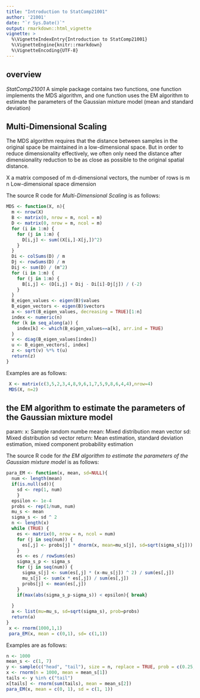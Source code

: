 ```yaml
---
title: "Introduction to StatComp21001"
author: '21001'
date: "`r Sys.Date()`"
output: rmarkdown::html_vignette
vignette: >
  %\VignetteIndexEntry{Introduction to StatComp21001}
  %\VignetteEngine{knitr::rmarkdown}
  %\VignetteEncoding{UTF-8}
---
```


## overview

_StatComp21001_ A simple package contains two functions, one function implements the MDS algorithm, and one function uses the EM algorithm to estimate the parameters of the Gaussian mixture model (mean and standard deviation)

## Multi-Dimensional Scaling 

The MDS algorithm requires that the distance between samples in the original space be maintained in a low-dimensional space. But in order to reduce dimensionality effectively, we often only need the distance after dimensionality reduction to be as close as possible to the original spatial distance.

X a matrix composed of m d-dimensional vectors, the number of rows is m
n Low-dimensional space dimension

The source R code for _Multi-Dimensional Scaling_ is as follows:
```r
MDS <- function(X, n){
  m <- nrow(X)
  B <- matrix(0, nrow = m, ncol = m)
  D <- matrix(0, nrow = m, ncol = m)
  for (i in 1:m) {
    for (j in 1:m) {
      D[i,j] <- sum((X[i,]-X[j,])^2)
    }
  }
  Di <- colSums(D) / m
  Dj <- rowSums(D) / m
  Dij <- sum(D) / (m^2)
  for (i in 1:m) {
    for (j in 1:m) {
      B[i,j] <- (D[i,j] + Dij - Di[i]-Dj[j]) / (-2)
    }
  }
  B_eigen_values <- eigen(B)$values
  B_eigen_vectors <- eigen(B)$vectors
  a <- sort(B_eigen_values, decreasing = TRUE)[1:n]
  index <- numeric(n)
  for (k in seq_along(a)) {
    index[k] <- which(B_eigen_values==a[k], arr.ind = TRUE)
  }
  v <- diag(B_eigen_values[index])
  u <- B_eigen_vectors[, index]
  z <- sqrt(v) %*% t(u)
  return(z)
}
```

Examples are as follows:

```r
 X <- matrix(c(3,5,2,3,4,8,9,6,1,7,5,9,8,6,4,4),nrow=4)
 MDS(X, n=2)
```


## the EM algorithm to estimate the parameters of the Gaussian mixture model

param:
x: Sample random numbe
mean: Mixed distribution mean vector
sd: Mixed distribution sd vector
return: Mean estimation, standard deviation estimation, mixed component probability estimation

The source R code for _the EM algorithm to estimate the parameters of the Gaussian mixture model_ is as follows:
```r
para_EM <- function(x, mean, sd=NULL){
  num <- length(mean)
  if(is.null(sd)){
    sd <- rep(1, num)
    }
  epsilon <- 1e-4
  probs <- rep(1/num, num)
  mu_s <- mean
  sigma_s <- sd ^ 2
  n <- length(x)
  while (TRUE) {
    es <- matrix(0, nrow = n, ncol = num)
    for (j in seq(num)) {
      es[,j] <- probs[j] * dnorm(x, mean=mu_s[j], sd=sqrt(sigma_s[j]))
    }
    es <- es / rowSums(es)
    sigma_s_p <- sigma_s
    for (j in seq(num)) {
      sigma_s[j] <- sum(es[,j] * (x-mu_s[j]) ^ 2) / sum(es[,j])
      mu_s[j] <- sum(x * es[,j]) / sum(es[,j])
      probs[j] <- mean(es[,j])
    }
    if(max(abs(sigma_s_p-sigma_s)) < epsilon){ break}
   
  }
  a <- list(mu=mu_s, sd=sqrt(sigma_s), prob=probs)
  return(a)
}
 x <- rnorm(1000,1,1)
 para_EM(x, mean = c(0,1), sd= c(1,1))
```

Examples are as follows:
```r
n <- 1000
mean_s <- c(1, 7)
y <- sample(c("head", "tail"), size = n, replace = TRUE, prob = c(0.25, 0.75))
x <- rnorm(n = 1000, mean = mean_s[1])
tails <- y %in% c("tail")
x[tails] <- rnorm(sum(tails), mean = mean_s[2])
para_EM(x, mean = c(0, 1), sd = c(1, 1))
```

